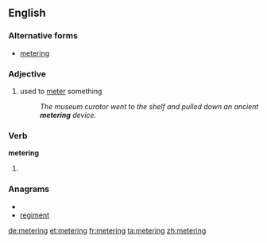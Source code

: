 ==English==

===Alternative forms===
*[[metering]]

===Adjective===
{{en-adj|-}}

# used to [[meter]] something
#: ''The museum curator went to the shelf and pulled down an ancient '''metering''' device.''

===Verb===
'''metering'''

# {{present participle of|[[meter]]}}

===Anagrams===
* {{alphagram|eegimnrt}}
* [[regiment#English|regiment]]

[[de:metering]]
[[et:metering]]
[[fr:metering]]
[[ta:metering]]
[[zh:metering]]